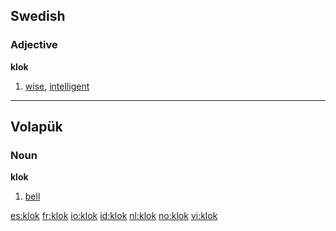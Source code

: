 ==Swedish==
{{sv-adj-reg}}
===Adjective===
'''klok'''

# [[wise]], [[intelligent]]


----

== Volapük == 

===Noun===
'''klok'''
 
# [[bell]]

[[es:klok]]
[[fr:klok]]
[[io:klok]]
[[id:klok]]
[[nl:klok]]
[[no:klok]]
[[vi:klok]]